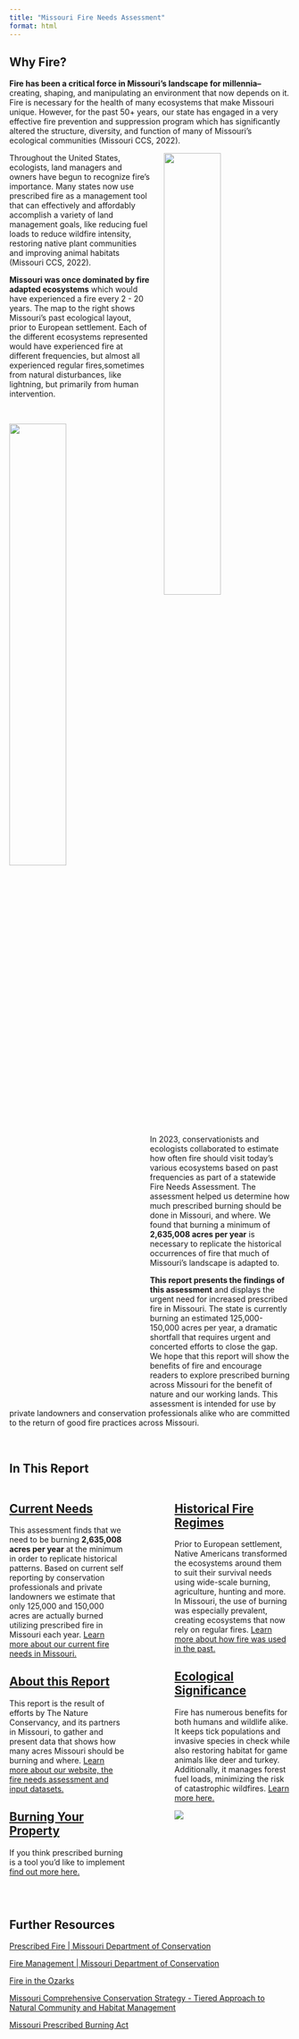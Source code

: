 ```yaml
---
title: "Missouri Fire Needs Assessment"
format: html
---
```


## Why Fire?

**Fire has been a critical force in Missouri’s landscape for millennia–** creating, shaping, and manipulating an environment that now depends on it. Fire is necessary for the health of many ecosystems that make Missouri unique. However, for the past 50+ years, our state has engaged in a very effective fire prevention and suppression program which has significantly altered the structure, diversity, and function of many of Missouri’s ecological communities (Missouri CCS, 2022).

![](assets/bps.jpg){style="float:right; margin-left: 5%; fig-align:right; width:45%;" fig-alt="\"Historical ecosystems map of a large region in the western United States."}

Throughout the United States, ecologists, land managers and owners have begun to recognize fire’s importance. Many states now use prescribed fire as a management tool that can effectively and affordably accomplish a variety of land management goals, like reducing fuel loads to reduce wildfire intensity, restoring native plant communities and improving animal habitats (Missouri CCS, 2022).

**Missouri was once dominated by fire adapted ecosystems** which would have experienced a fire every 2 - 20 years. The map to the right shows Missouri’s past ecological layout, prior to European settlement. Each of the different ecosystems represented would have experienced fire at different frequencies, but almost all experienced regular fires,sometimes from natural disturbances, like lightning, but primarily from human intervention.

<br>

![](2firefightersonburnedge-edited-Kristen%20Stoyer.jpg){style="float:left; margin-right: 5%; fig-align:left; width:45%;" fig-alt="\"Two firefighters walk along a wall of smoke, setting a low fire behind them."}

In 2023, conservationists and ecologists collaborated to estimate how often fire should visit today's various ecosystems based on past frequencies as part of a statewide Fire Needs Assessment. The assessment helped us determine how much prescribed burning should be done in Missouri, and where. We found that burning a minimum of **2,635,008 acres per year** is necessary to replicate the historical occurrences of fire that much of Missouri's landscape is adapted to.

**This report presents the findings of this assessment** and displays the urgent need for increased prescribed fire in Missouri. The state is currently burning an estimated 125,000-150,000 acres per year, a dramatic shortfall that requires urgent and concerted efforts to close the gap. We hope that this report will show the benefits of fire and encourage readers to explore prescribed burning across Missouri for the benefit of nature and our working lands. This assessment is intended for use by private landowners and conservation professionals alike who are committed to the return of good fire practices across Missouri.

<br>

## In This Report

:::::: columns
::: {.column width="45%"}
## [Current Needs](current.qmd)

This assessment finds that we need to be burning **2,635,008 acres per year** at the minimum in order to replicate historical patterns. Based on current self reporting by conservation professionals and private landowners we estimate that only 125,000 and 150,000 acres are actually burned utilizing prescribed fire in Missouri each year. [Learn more about our current fire needs in Missouri.](current.qmd)

## [About this Report](about.qmd)

This report is the result of efforts by The Nature Conservancy, and its partners in Missouri, to gather and present data that shows how many acres Missouri should be burning and where. [Learn more about our website, the fire needs assessment and input datasets.](about.qmd)

## [Burning Your Property](burning.qmd)

If you think prescribed burning is a tool you'd like to implement [find out more here.](burning.qmd)
:::

::: {.column width="10%"}
<!-- empty column to create gap -->
:::

::: {.column width="45%"}
## [Historical Fire Regimes](historic.qmd)

Prior to European settlement, Native Americans transformed the ecosystems around them to suit their survival needs using wide-scale burning, agriculture, hunting and more. In Missouri, the use of burning was especially prevalent, creating ecosystems that now rely on regular fires. [Learn more about how fire was used in the past.](historic.qmd)

## [Ecological Significance](ecosig.qmd)

Fire has numerous benefits for both humans and wildlife alike. It keeps tick populations and invasive species in check while also restoring habitat for game animals like deer and turkey. Additionally, it manages forest fuel loads, minimizing the risk of catastrophic wildfires. [Learn more here.](ecosig.qmd)

![](Kristen%20Stoyer-ControlledBurn.JPG){fig-alt="\"image of a forest bathed in grey-blue smoke from a recent controlled burn."}
:::
::::::

<br>

## Further Resources

[Prescribed Fire \| Missouri Department of Conservation](https://mdc.mo.gov/your-property/fire-management/prescribed-fire)

[Fire Management \| Missouri Department of Conservation](https://mdc.mo.gov/your-property/fire-management)

[Fire in the Ozarks](https://oakfirescience.com/fire-in-the-ozarks/)

[Missouri Comprehensive Conservation Strategy - Tiered Approach to Natural Community and Habitat Management](https://mdcgis.maps.arcgis.com/apps/webappviewer/index.html?id=6c7434bc026c469da59fe90889b37095)

[Missouri Prescribed Burning Act](Missouri%20Prescribed%20Burning%20Act_Guidance_Staff_FINAL.pdf)
